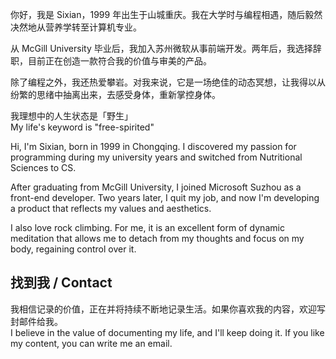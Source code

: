 
你好，我是 Sixian，1999 年出生于山城重庆。我在大学时与编程相遇，随后毅然决然地从营养学转至计算机专业。

从 McGill University 毕业后，我加入苏州微软从事前端开发。两年后，我选择辞职，目前正在创造一款符合我的价值与审美的产品。

除了编程之外，我还热爱攀岩。对我来说，它是一场绝佳的动态冥想，让我得以从纷繁的思绪中抽离出来，去感受身体，重新掌控身体。

<div className="flex items-center gap-4">
  <Avatar />
  <p>
    我理想中的人生状态是「野生」
    <br/>My life's keyword is "free-spirited"
  </p>
</div>

Hi, I'm Sixian, born in 1999 in Chongqing. I discovered my passion for
programming during my university years and switched from Nutritional Sciences
to CS.

After graduating from McGill University, I joined Microsoft Suzhou as a
front-end developer. Two years later, I quit my job, and now I'm developing a
product that reflects my values and aesthetics.

I also love rock climbing. For me, it is an excellent form of dynamic meditation
that allows me to detach from my thoughts and focus on my body, regaining control
over it.

<h2>找到我 / Contact</h2>

<p>
  我相信记录的价值，正在并将持续不断地记录生活。如果你喜欢我的内容，欢迎写封<MyEmail>邮件</MyEmail>给我。
  <br />I believe in the value of documenting my life, and I'll keep doing it. If
  you like my content, you can write me an <MyEmail>email</MyEmail>.
</p>
